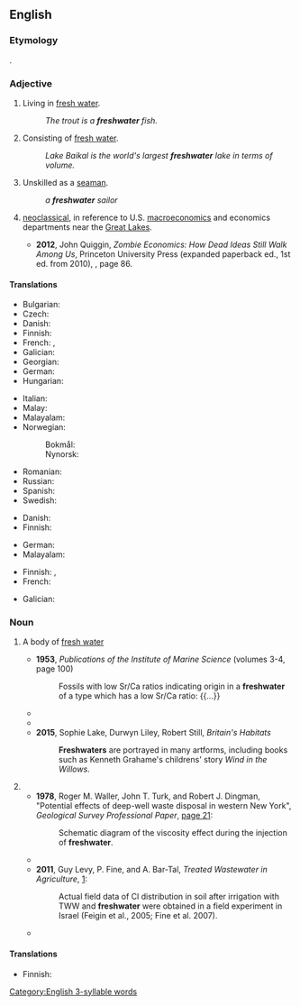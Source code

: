 {{also|Freshwater|fresh water|fresh-water}}
==English==

===Etymology===
{{compound|en|fresh|water}}.

===Adjective===
{{en-adj|-}}

# Living in [[fresh water]].
#: ''The trout is a '''freshwater''' fish.''
# Consisting of [[fresh water]].
#: ''Lake Baikal is the world's largest '''freshwater''' lake in terms of volume.''
# {{lb|en|nautical}} Unskilled as a [[seaman]].
#: ''a '''freshwater''' sailor''
# {{lb|en|economics}} [[neoclassical]], in reference to U.S. [[macroeconomics]] and economics departments near the [[Great Lakes]].
#* '''2012''', John Quiggin, ''Zombie Economics: How Dead Ideas Still Walk Among Us'', Princeton University Press (expanded paperback ed., 1st ed. from 2010), {{ISBN|1400842085}}, page 86.
#*: {{quote|en|Meanwhile, the '''freshwater''' side of the dispute rapidly reverted to arguments from the nineteenth century, which had been debunked by Keynes and Irving Fisher.}}
#: {{syn|en|sweetwater}}

====Translations====
{{trans-top|living in fresh water}}
* Bulgarian: {{t|bg|сладководен|sc=Cyrl}}
* Czech: {{t+|cs|sladkovodní}}
* Danish: {{t|da|ferskvands-}}
* Finnish: {{t|fi|makean veden}}
* French: {{t+|fr|dulçaquicole}}, {{t+|fr|dulcicole}}
* Galician: {{t|gl|de auga doce|f}}
* Georgian: {{t|ka|მტკნარი წყლის}}
* German: {{t|de|Süßwasser-}}
* Hungarian: {{t+|hu|édesvízi}}
{{trans-mid}}
* Italian: {{t|it|acqua dolce}}
* Malay: {{t|ms|air tawar}}
* Malayalam: {{t+|ml|ശുദ്ധജല}}
* Norwegian:
*: Bokmål: {{t|nb|ferskvanns-}}
*: Nynorsk: {{t|nn|ferskvass-}}
* Romanian: {{t|ro|[[de]] [[apă dulce]]}}
* Russian: {{t+|ru|пресново́дный}}
* Spanish: {{t+|es|dulceacuícola}}
* Swedish: {{t|sv|sötvattens-}}
{{trans-bottom}}

{{trans-top|consisting of fresh water}}
* Danish: {{t|da|ferskvands-}}
* Finnish: {{t|fi|makeavetinen}}
{{trans-mid}}
* German: {{t|de|Süßwasser-}}
* Malayalam: {{t+|ml|ശുദ്ധജലം}}
{{trans-bottom}}

{{trans-top|unskilled as seaman}}
* Finnish: {{t+|fi|järvi|alt=järvi-}}, {{t|fi|sisävesi|alt=sisävesi-}}
* French: {{t+|fr|marin d'eau douce|m}}
{{trans-mid}}
* Galician: {{t|gl|mariño de auga doce}}
{{trans-bottom}}

===Noun===
{{wikipedia}}
{{en-noun|~}}

# {{lb|en|countable}} A body of [[fresh water]]
#* '''1953''', ''Publications of the Institute of Marine Science'' (volumes 3-4, page 100)
#*: Fossils with low Sr/Ca ratios indicating origin in a '''freshwater''' of a type which has a low Sr/Ca ratio: {{...}}
#* {{quote-text|en|year=1967|author=Bent J. Muus|title=The Fauna of Danish Estuaries and Lagoons|page=87|url=https://books.google.com/books?id=5LcLAQAAIAAJ&dq=%22a+freshwater+had%22&focus=searchwithinvolume&q=%22Lake+Merced%2C+virtually+a+freshwater%22|passage=Smith (1958) found that ''N. limnicola'' in Lake Merced, virtually a '''freshwater''', had no paragnaths or at the most one on section I against the "normal" 1–2.}}
#* {{quote-book|en|year=2013|author=Brian R. Moss|title=Ecology of Fresh Waters: A View for the Twenty-First Century|passage=The chances of long-term preservation of fossils in '''freshwaters''' are minimal, for '''freshwaters''' are readily disturbed and destroyed by drought on the land masses.}}
#* '''2015''', Sophie Lake, Durwyn Liley, Robert Still, ''Britain's Habitats''
#*: '''Freshwaters''' are portrayed in many artforms, including books such as Kenneth Grahame's childrens' story ''Wind in the Willows''.
# {{alternative spelling of|en|fresh water}}
#* '''1978''', Roger M. Waller, John T. Turk, and Robert J. Dingman, "Potential effects of deep-well waste disposal in western New York", ''Geological Survey Professional Paper'', [https://books.google.com/books?id=m8NUAAAAYAAJ&dq=%22the%20freshwater%20was%22&pg=PA21#v=onepage&q&f=false page 21]:
#*: Schematic diagram of the viscosity effect during the injection of '''freshwater'''.
#* {{quote-text|en|year=2002|author=Friedrich A. Schott|title=Physical Oceanography of the Indian Ocean During WOCE|page=1246|url=https://books.google.com/books?id=_uEbAQAAIAAJ&dq=%22the+freshwater+was%22&focus=searchwithinvolume&q=%22most+of+the+freshwater+was+imported+into+the%22|passage=Above 200m, high-salinity water was being carried southward out of the Arabian Sea. This implies that most of the '''freshwater''' was imported into the Arabian Sea in the upper layer.}}
#* '''2011''', Guy Levy, P. Fine, and A. Bar-Tal, ''Treated Wastewater in Agriculture'', [https://books.google.com/books?id=XfgAIGsBLbwC&lpg=PT179&dq=%22the%20freshwater%20was%22&pg=PT234#v=onepage&q&f=false]:
#*: Actual field data of Cl distribution in soil after irrigation with TWW and '''freshwater''' were obtained in a field experiment in Israel (Feigin et al., 2005; Fine et al. 2007).
#* {{quote-journal|en|author=Richard Conniff|title=An evolutionary family drama|url=http://www.nytimes.com/2014/04/21/opinion/an-evolutionary-family-drama.html|newspaper={{w|The New York Times}}|date=20 April 2014|passage=Alewives are anadromous fish: Born in '''freshwater''', they spend their lives in the ocean, returning annually to their birthplaces to spawn.}}

====Translations====
{{trans-top|body of fresh water}}
* Finnish: {{t|fi|[[makean veden]] [[vesistö]]}}
{{trans-mid}}
{{trans-bottom}}

{{trans-see|fresh water}}

[[Category:English 3-syllable words]]